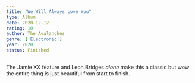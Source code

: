 ```yaml
---
title: "We Will Always Love You"
type: Album
date: 2020-12-12
rating: 10
author: The Avalanches
genre: ['Electronic']
year: 2020
status: Finished
---
```


The Jamie XX feature and Leon Bridges _alone_ make this a classic but wow the entire thing is just beautiful from start to finish.
